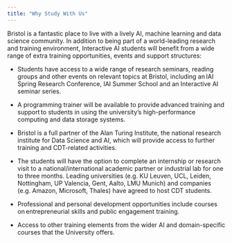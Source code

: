 ```yaml
---
title: "Why Study With Us"
---
```


Bristol is a fantastic place to live with a lively AI, machine learning and data science community. In addition to being part of a world-leading research and training environment, Interactive AI students will benefit from a wide range of extra training opportunities, events and support structures: 

- Students have access to a wide range of research seminars, reading groups and other events on relevant topics at Bristol, including an IAI Spring Research Conference, IAI Summer School and an Interactive AI seminar series. 
    
- A programming trainer will be available to provide advanced training and support to students in using the university’s high-performance computing and data storage systems. 
    
- Bristol is a full partner of the Alan Turing Institute, the national research institute for Data Science and AI, which will provide access to further training and CDT-related activities.
    
- The students will have the option to complete an internship or research visit to a national/international academic partner or industrial lab for one to three months. Leading universities (e.g. KU Leuven, UCL, Leiden, Nottingham, UP Valencia, Gent, Aalto, LMU Munich) and companies (e.g. Amazon, Microsoft, Thales) have agreed to host CDT students.
    
- Professional and personal development opportunities include courses on entrepreneurial skills and public engagement training. 
    
- Access to other training elements from the wider AI and domain-specific courses that the University offers.


